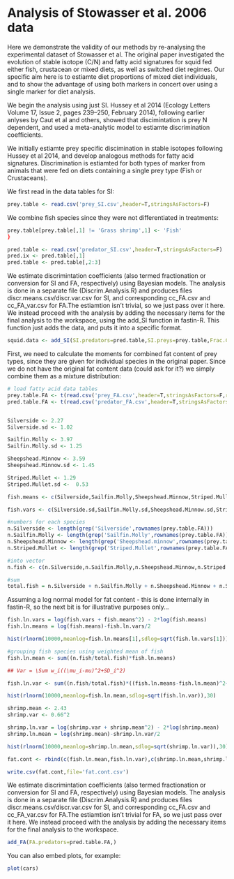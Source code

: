 Analysis of Stowasser et al. 2006 data
========================================================

Here we demonstrate the validity of our methods by re-analysing the experimental dataset of Stowasser et al. The original paper investigated the evolution of stable isotope (C/N) and fatty acid signatures for squid fed either fish, crustacean or mixed diets, as well as switched diet regimes. Our specific aim here is to estiamte diet proportions of mixed diet individuals, and to show the advantage of using both markers in concert over using a single marker for diet analysis. 

We begin the analysis using just SI. Hussey et al 2014 (Ecology Letters Volume 17, Issue 2, pages 239–250, February 2014), following earlier anlyses by Caut et al and others, showed that discimintation is prey N dependent, and used a meta-analytic model to estiamte discrimination coefficients. 

We initially estiamte prey specific discimination in stable isotopes following Hussey et al 2014, and develop analogous methods for fatty acid signatures. Discrimination is estiamted for both types of marker from animals that were fed on diets containing a single prey type (Fish or Crustaceans).

We first read in the data tables for SI:

```r
prey.table <- read.csv('prey_SI.csv',header=T,stringsAsFactors=F)
```
We combine fish species since they were not differentiated in treatments:

```r
prey.table[prey.table[,1] != 'Grass shrimp',1] <- 'Fish'
}

pred.table <- read.csv('predator_SI.csv',header=T,stringsAsFactors=F)
pred.ix <- pred.table[,1]
pred.table <- pred.table[,2:3]
```
We estimate discrimintation coefficients (also termed fractionation or conversion for SI and FA, respectively) using Bayesian models. The analysis is done in a separate file (Discrim.Analysis.R) and produces files discr.means.csv/discr.var.csv for SI, and corresponding cc_FA.csv and cc_FA_var.csv for FA.The estiamtion isn't trivial, so we just pass over it here. We instead proceed with the analysis by adding the necessary items for the final analysis to the workspace, using the add_SI function in fastin-R. This function just adds the data, and puts it into a specific format.

```r
squid.data <- add_SI(SI.predators=pred.table,SI.preys=prey.table,Frac.Coeffs.mean='discr.means.csv',Frac.Coeffs.var='discr.var.csv')
```

First, we need to calculate the moments for combined fat content of prey types, since they are given for individual species in the original paper. Since we do not have the original fat content data (could ask for it?) we simply combine them as a mixture distribution:

```r

# load fatty acid data tables 
prey.table.FA <- t(read.csv('prey_FA.csv',header=T,stringsAsFactors=F,row.names=1))
pred.table.FA <- t(read.csv('predator_FA.csv',header=T,stringsAsFactors=F,row.names=1))


Silverside <- 2.27
Silverside.sd <- 1.02 

Sailfin.Molly <- 3.97
Sailfin.Molly.sd <- 1.25

Sheepshead.Minnow <- 3.59 
Sheepshead.Minnow.sd <- 1.45

Striped.Mullet <- 1.29 
Striped.Mullet.sd <-  0.53

fish.means <- c(Silverside,Sailfin.Molly,Sheepshead.Minnow,Striped.Mullet)

fish.vars <- c(Silverside.sd,Sailfin.Molly.sd,Sheepshead.Minnow.sd,Striped.Mullet.sd)^2

#numbers for each species
n.Silverside <- length(grep('Silverside',rownames(prey.table.FA)))
n.Sailfin.Molly <- length(grep('Sailfin.Molly',rownames(prey.table.FA)))
n.Sheepshead.Minnow <- length(grep('Sheepshead.minnow',rownames(prey.table.FA)))
n.Striped.Mullet <- length(grep('Striped.Mullet',rownames(prey.table.FA)))

#into vector
n.fish <- c(n.Silverside,n.Sailfin.Molly,n.Sheepshead.Minnow,n.Striped.Mullet)

#sum
total.fish = n.Silverside + n.Sailfin.Molly + n.Sheepshead.Minnow + n.Striped.Mullet
```

Assuming a log normal model for fat content - this is done internally in fastin-R, so the next bit is for illustrative purposes only...

```r
fish.ln.vars = log(fish.vars + fish.means^2) - 2*log(fish.means)
fish.ln.means = log(fish.means)-fish.ln.vars/2

hist(rlnorm(10000,meanlog=fish.ln.means[1],sdlog=sqrt(fish.ln.vars[1])),30)

#grouping fish species using weighted mean of fish
fish.ln.mean <- sum((n.fish/total.fish)*fish.ln.means)

## Var = \Sum w_i((\mu_i-mu)^2+SD_i^2)

fish.ln.var <- sum((n.fish/total.fish)*((fish.ln.means-fish.ln.mean)^2+fish.ln.vars))

hist(rlnorm(10000,meanlog=fish.ln.mean,sdlog=sqrt(fish.ln.var)),30)

shrimp.mean <- 2.43
shrimp.var <- 0.66^2

shrimp.ln.var = log(shrimp.var + shrimp.mean^2) - 2*log(shrimp.mean)
shrimp.ln.mean = log(shrimp.mean)-shrimp.ln.var/2

hist(rlnorm(10000,meanlog=shrimp.ln.mean,sdlog=sqrt(shrimp.ln.var)),30)

fat.cont <- rbind(c(fish.ln.mean,fish.ln.var),c(shrimp.ln.mean,shrimp.ln.var))

write.csv(fat.cont,file='fat.cont.csv')

```
We estimate discrimintation coefficients (also termed fractionation or conversion for SI and FA, respectively) using Bayesian models. The analysis is done in a separate file (Discrim.Analysis.R) and produces files discr.means.csv/discr.var.csv for SI, and corresponding cc_FA.csv and cc_FA_var.csv for FA.The estiamtion isn't trivial for FA, so we just pass over it here. We instead proceed with the analysis by adding the necessary items for the final analysis to the workspace.

```r
add_FA(FA.predators=pred.table.FA,)


```

You can also embed plots, for example:

```r
plot(cars)
```

